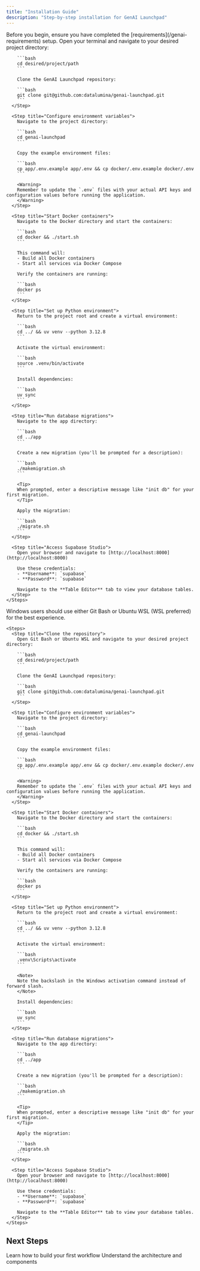 ```yaml
---
title: "Installation Guide"
description: "Step-by-step installation for GenAI Launchpad"
---
```


<Info>
Before you begin, ensure you have completed the [requirements](/genai-requirements) setup.
</Info>

<Tabs>
  <Tab title="macOS & Linux">
    <Steps>
      <Step title="Clone the repository">
        Open your terminal and navigate to your desired project directory:
        
        ```bash
        cd desired/project/path
        ```
        
        Clone the GenAI Launchpad repository:
        
        ```bash
        git clone git@github.com:datalumina/genai-launchpad.git
        ```
      </Step>
      
      <Step title="Configure environment variables">
        Navigate to the project directory:
        
        ```bash
        cd genai-launchpad
        ```
        
        Copy the example environment files:
        
        ```bash
        cp app/.env.example app/.env && cp docker/.env.example docker/.env
        ```
        
        <Warning>
        Remember to update the `.env` files with your actual API keys and configuration values before running the application.
        </Warning>
      </Step>
      
      <Step title="Start Docker containers">
        Navigate to the Docker directory and start the containers:
        
        ```bash
        cd docker && ./start.sh
        ```
        
        This command will:
        - Build all Docker containers
        - Start all services via Docker Compose
        
        Verify the containers are running:
        
        ```bash
        docker ps
        ```
      </Step>
      
      <Step title="Set up Python environment">
        Return to the project root and create a virtual environment:
        
        ```bash
        cd ../ && uv venv --python 3.12.8
        ```
        
        Activate the virtual environment:
        
        ```bash
        source .venv/bin/activate
        ```
        
        Install dependencies:
        
        ```bash
        uv sync
        ```
      </Step>
      
      <Step title="Run database migrations">
        Navigate to the app directory:
        
        ```bash
        cd ../app
        ```
        
        Create a new migration (you'll be prompted for a description):
        
        ```bash
        ./makemigration.sh
        ```
        
        <Tip>
        When prompted, enter a descriptive message like "init db" for your first migration.
        </Tip>
        
        Apply the migration:
        
        ```bash
        ./migrate.sh
        ```
      </Step>
      
      <Step title="Access Supabase Studio">
        Open your browser and navigate to [http://localhost:8000](http://localhost:8000)
        
        Use these credentials:
        - **Username**: `supabase`
        - **Password**: `supabase`
        
        Navigate to the **Table Editor** tab to view your database tables.
      </Step>
    </Steps>
  </Tab>
  
  <Tab title="Windows">
    <Info>
    Windows users should use either Git Bash or Ubuntu WSL (WSL preferred) for the best experience.
    </Info>
    
    <Steps>
      <Step title="Clone the repository">
        Open Git Bash or Ubuntu WSL and navigate to your desired project directory:
        
        ```bash
        cd desired/project/path
        ```
        
        Clone the GenAI Launchpad repository:
        
        ```bash
        git clone git@github.com:datalumina/genai-launchpad.git
        ```
      </Step>
      
      <Step title="Configure environment variables">
        Navigate to the project directory:
        
        ```bash
        cd genai-launchpad
        ```
        
        Copy the example environment files:
        
        ```bash
        cp app/.env.example app/.env && cp docker/.env.example docker/.env
        ```
        
        <Warning>
        Remember to update the `.env` files with your actual API keys and configuration values before running the application.
        </Warning>
      </Step>
      
      <Step title="Start Docker containers">
        Navigate to the Docker directory and start the containers:
        
        ```bash
        cd docker && ./start.sh
        ```
        
        This command will:
        - Build all Docker containers
        - Start all services via Docker Compose
        
        Verify the containers are running:
        
        ```bash
        docker ps
        ```
      </Step>
      
      <Step title="Set up Python environment">
        Return to the project root and create a virtual environment:
        
        ```bash
        cd ../ && uv venv --python 3.12.8
        ```
        
        Activate the virtual environment:
        
        ```bash
        .venv\Scripts\activate
        ```
        
        <Note>
        Note the backslash in the Windows activation command instead of forward slash.
        </Note>
        
        Install dependencies:
        
        ```bash
        uv sync
        ```
      </Step>
      
      <Step title="Run database migrations">
        Navigate to the app directory:
        
        ```bash
        cd ../app
        ```
        
        Create a new migration (you'll be prompted for a description):
        
        ```bash
        ./makemigration.sh
        ```
        
        <Tip>
        When prompted, enter a descriptive message like "init db" for your first migration.
        </Tip>
        
        Apply the migration:
        
        ```bash
        ./migrate.sh
        ```
      </Step>
      
      <Step title="Access Supabase Studio">
        Open your browser and navigate to [http://localhost:8000](http://localhost:8000)
        
        Use these credentials:
        - **Username**: `supabase`
        - **Password**: `supabase`
        
        Navigate to the **Table Editor** tab to view your database tables.
      </Step>
    </Steps>
  </Tab>
</Tabs>

## Next Steps

<CardGroup cols={2}>
  <Card title="Quickstart Guide" icon="rocket" href="/genai-quickstart-overview">
    Learn how to build your first workflow
  </Card>
  
  <Card title="Core Components" icon="puzzle-piece" href="/genai-schemas">
    Understand the architecture and components
  </Card>
</CardGroup>
